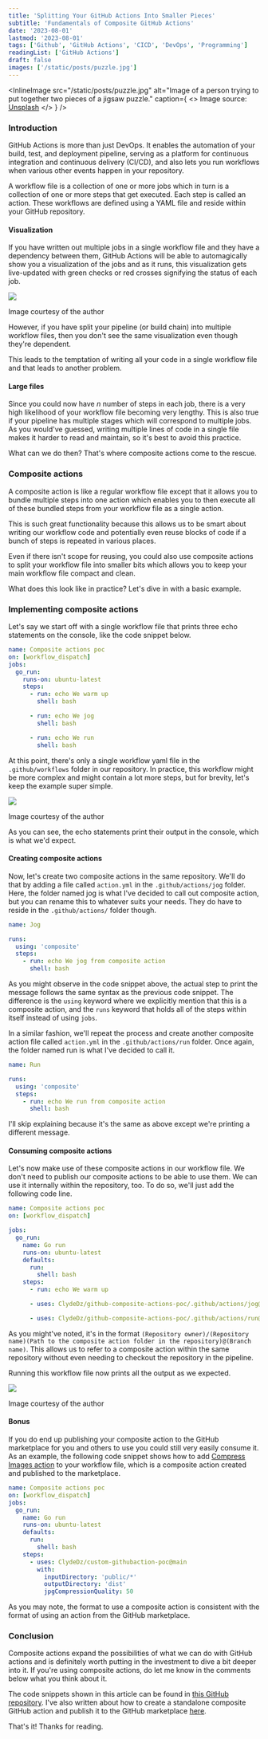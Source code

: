 ```yaml
---
title: 'Splitting Your GitHub Actions Into Smaller Pieces'
subtitle: 'Fundamentals of Composite GitHub Actions'
date: '2023-08-01'
lastmod: '2023-08-01'
tags: ['Github', 'GitHub Actions', 'CICD', 'DevOps', 'Programming']
readingList: ['GitHub Actions']
draft: false
images: ['/static/posts/puzzle.jpg']
---
```


<InlineImage
  src="/static/posts/puzzle.jpg"
  alt="Image of a person trying to put together two pieces of a jigsaw puzzle."
  caption={
    <>
      Image source: <a href="https://unsplash.com/photos/DnXqvmS0eXM">Unsplash</a>
    </>
  }
/>

### Introduction

GitHub Actions is more than just DevOps. It enables the automation of your build, test, and deployment pipeline, serving as a platform for continuous integration and continuous delivery (CI/CD), and also lets you run workflows when various other events happen in your repository.

A workflow file is a collection of one or more jobs which in turn is a collection of one or more steps that get executed. Each step is called an action. These workflows are defined using a YAML file and reside within your GitHub repository.

#### Visualization

If you have written out multiple jobs in a single workflow file and they have a dependency between them, GitHub Actions will be able to automagically show you a visualization of the jobs and as it runs, this visualization gets live-updated with green checks or red crosses signifying the status of each job.

![](/static/posts/1_W13AUBejH2vNPI60OujsZw.png)

Image courtesy of the author

However, if you have split your pipeline (or build chain) into multiple workflow files, then you don't see the same visualization even though they're dependent.

This leads to the temptation of writing all your code in a single workflow file and that leads to another problem.

#### Large files

Since you could now have _n_ number of steps in each job, there is a very high likelihood of your workflow file becoming very lengthy. This is also true if your pipeline has multiple stages which will correspond to multiple jobs. As you would've guessed, writing multiple lines of code in a single file makes it harder to read and maintain, so it's best to avoid this practice.

What can we do then? That's where composite actions come to the rescue.

### Composite actions

A composite action is like a regular workflow file except that it allows you to bundle multiple steps into one action which enables you to then execute all of these bundled steps from your workflow file as a single action.

This is such great functionality because this allows us to be smart about writing our workflow code and potentially even reuse blocks of code if a bunch of steps is repeated in various places.

Even if there isn't scope for reusing, you could also use composite actions to split your workflow file into smaller bits which allows you to keep your main workflow file compact and clean.

What does this look like in practice? Let's dive in with a basic example.

### Implementing composite actions

Let's say we start off with a single workflow file that prints three echo statements on the console, like the code snippet below.

```yml
name: Composite actions poc
on: [workflow_dispatch]
jobs:
  go_run:
    runs-on: ubuntu-latest
    steps:
      - run: echo We warm up
        shell: bash

      - run: echo We jog
        shell: bash

      - run: echo We run
        shell: bash
```

At this point, there's only a single workflow yaml file in the `.github/workflows` folder in our repository. In practice, this workflow might be more complex and might contain a lot more steps, but for brevity, let's keep the example super simple.

![](/static/posts/1_BHPOM_Tij5Z8-4Sxt-wcRQ.png)

Image courtesy of the author

As you can see, the echo statements print their output in the console, which is what we'd expect.

#### Creating composite actions

Now, let's create two composite actions in the same repository. We'll do that by adding a file called `action.yml` in the `.github/actions/jog` folder. Here, the folder named jog is what I've decided to call out composite action, but you can rename this to whatever suits your needs. They do have to reside in the `.github/actions/` folder though.

```yml
name: Jog

runs:
  using: 'composite'
  steps:
    - run: echo We jog from composite action
      shell: bash
```

As you might observe in the code snippet above, the actual step to print the message follows the same syntax as the previous code snippet. The difference is the `using` keyword where we explicitly mention that this is a composite action, and the `runs` keyword that holds all of the steps within itself instead of using `jobs`.

In a similar fashion, we'll repeat the process and create another composite action file called `action.yml` in the `.github/actions/run` folder. Once again, the folder named run is what I've decided to call it.

```yml
name: Run

runs:
  using: 'composite'
  steps:
    - run: echo We run from composite action
      shell: bash
```

I'll skip explaining because it's the same as above except we're printing a different message.

#### Consuming composite actions

Let's now make use of these composite actions in our workflow file. We don't need to publish our composite actions to be able to use them. We can use it internally within the repository, too. To do so, we'll just add the following code line.

```yml
name: Composite actions poc
on: [workflow_dispatch]

jobs:
  go_run:
    name: Go run
    runs-on: ubuntu-latest
    defaults:
      run:
        shell: bash
    steps:
      - run: echo We warm up

      - uses: ClydeDz/github-composite-actions-poc/.github/actions/jog@main

      - uses: ClydeDz/github-composite-actions-poc/.github/actions/run@main
```

As you might've noted, it's in the format `(Repository owner)/(Repository name)(Path to the composite action folder in the repository)@(Branch name)`. This allows us to refer to a composite action within the same repository without even needing to checkout the repository in the pipeline.

Running this workflow file now prints all the output as we expected.

![](/static/posts/1_N0KpyUCe5MFY3LKzeYtx4Q.png)

Image courtesy of the author

#### Bonus

If you do end up publishing your composite action to the GitHub marketplace for you and others to use you could still very easily consume it. As an example, the following code snippet shows how to add [Compress Images action](https://github.com/marketplace/actions/compress-images) to your workflow file, which is a composite action created and published to the marketplace.

```yml
name: Composite actions poc
on: [workflow_dispatch]
jobs:
  go_run:
    name: Go run
    runs-on: ubuntu-latest
    defaults:
      run:
        shell: bash
    steps:
      - uses: ClydeDz/custom-githubaction-poc@main
        with:
          inputDirectory: 'public/*'
          outputDirectory: 'dist'
          jpgCompressionQuality: 50
```

As you may note, the format to use a composite action is consistent with the format of using an action from the GitHub marketplace.

### Conclusion

Composite actions expand the possibilities of what we can do with GitHub actions and is definitely worth putting in the investment to dive a bit deeper into it. If you're using composite actions, do let me know in the comments below what you think about it.

The code snippets shown in this article can be found in [this GitHub repository](https://github.com/ClydeDz/github-composite-actions-poc). I've also written about how to create a standalone composite GitHub action and publish it to the GitHub marketplace [here](https://medium.com/gitconnected/lights-camera-github-action-264ace247f83).

That's it! Thanks for reading.
